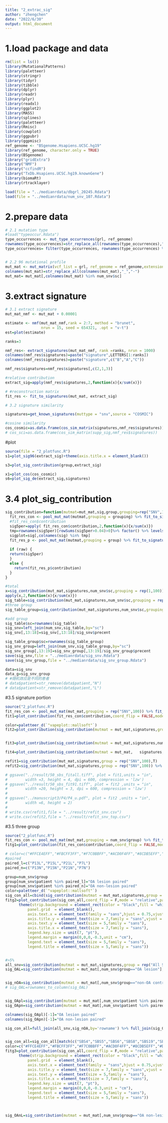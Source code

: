 ---
title: "2_extrac_sig"
author: "zhengchen"
date: "2022/6/30"
output: html_document
---

# 1.load package and data

```{r echo=FALSE,message=FALSE,warning=FALSE}
rm(list = ls())
library(MutationalPatterns)
library(paletteer)
library(stringr)
library(tidyr)
library(tibble)
library(dplyr)
library(readr)
library(plyr)
library(readxl)
library(ggplot2)
library(MASS)
library(splines)
library(paletteer)
library(Rmisc)
library(cowplot)
library(ggpubr)
library(ggpmisc) 
ref_genome <- "BSgenome.Hsapiens.UCSC.hg19"
library(ref_genome, character.only = TRUE)
library(BSgenome)
library("gridExtra")
library("NMF")
library("ccfindR")
library("TxDb.Hsapiens.UCSC.hg19.knownGene")
library(biomaRt)
library(rtracklayer)

load(file = "../medianrdata/dbgrl_20245.Rdata")
load(file = "../medianrdata/num_snv_107.Rdata")
```


# 2.prepare data

```{r}
# 2.1 mutation type
#load("typeoccur.Rdata")
type_occurrences <- mut_type_occurrences(grl, ref_genome)
rownames(type_occurrences)=str_replace_all(rownames(type_occurrences),"_","-")
type_occurrences= filter(type_occurrences, rownames(type_occurrences) %in% num_snv$sc)


# 2.2 96 mutational profile
mut_mat <- mut_matrix(vcf_list = grl, ref_genome = ref_genome,extension = 1)
colnames(mut_mat)=str_replace_all(colnames(mut_mat),"_","-")
mut_mat= mut_mat[,colnames(mut_mat) %in% num_snv$sc]

```


# 3.extract signature
```{r}
# 3.1 extract signature
mut_mat_nmf <- mut_mat + 0.00001

estimate <- nmf(mut_mat_nmf,rank = 2:7, method = "brunet",
                nrun = 15, seed = 654321, .opt = "v-t")
est=plot(estimate)

ranks=3

nmf_res<- extract_signatures(mut_mat_nmf, rank =ranks, nrun = 1000)
colnames(nmf_res$signatures)=paste("signature",LETTERS[1:ranks])
colnames(nmf_res$signatures)=paste("signature",c("B","A","C"))

nmf_res$signatures=nmf_res$signatures[,c(2,1,3)]

#relative contribution
extract_sig=apply(nmf_res$signatures,2,function(x){x/sum(x)})

# #reconstruction matrix
fit_res <- fit_to_signatures(mut_mat, extract_sig)

# 3.2 signature similarity

signatures=get_known_signatures(muttype = "snv",source = "COSMIC")

#cosine similarity
cos_cosmic=as.data.frame(cos_sim_matrix(signatures,nmf_res$signatures))
# cos_sci=as.data.frame(cos_sim_matrix(supp_sig,nmf_res$signatures))
```


#plot
```{r}
source(file = "2_plotfunc.R")
s1=plot_sig96(extract_sig)+theme(axis.title.x = element_blank())

s3=plot_sig_contribution(group,extract_sig)

x1=plot_cos(cos_cosmic)
s6=plot_sig_de(extract_sig,signatures)

```


# 3.4 plot_sig_contribution
```{r}
sig_contribution=function(mutmat=mut_mat,sig,group,grouping=rep("SNV",100),raw=F){
  fit_res_con <- pool_mut_mat(mutmat,grouping = grouping) %>% fit_to_signatures(sig)
  #fit_res_con$contribution
  sig5per=apply( fit_res_con$contribution,2,function(x){x/sum(x)})
  tmp=rownames(sig5per)[rowSums(sig5per>0.04)>0]%>% factor() %>% levels()
  sigplot=sig[,colnames(sig) %in% tmp]
  fit_res_p <- pool_mut_mat(mutmat,grouping = group) %>% fit_to_signatures(sigplot)
  
  if (raw) {
  return(sig5per)
  }
  else {
    return(fit_res_p$contribution)
  }
}

#total
x=sig_contribution(mut_mat,signatures,num_snv$sc,grouping = rep(1,100))
apply(x,2,function(x){x/sum(x)})
sig_table=sig_contribution(mut_mat,signatures,num_snv$sc,grouping = rep(1,100)) %>% t()%>%as.data.frame()
#three group 
sig_table_group=sig_contribution(mut_mat,signatures,num_snv$sc,grouping = num_snv$group) %>% t()%>%as.data.frame()

#add group
sig_table$sc=rownames(sig_table)
sig_snv=left_join(num_snv,sig_table,by="sc")
sig_snv[,13:18]=sig_snv[,13:18]/sig_snv$precent

sig_table_group$sc=rownames(sig_table_group)
sig_snv_group=left_join(num_snv,sig_table_group,by="sc")
sig_snv_group[,13:19]=sig_snv_group[,13:19]/sig_snv_group$precent
save(sig_snv,file = "../medianrdata/sig_snv.Rdata")
save(sig_snv_group,file = "../medianrdata/sig_snv_group.Rdata")

data=sig_snv
data_g=sig_snv_group
# #随机效应是不同的患者
# data$patient=str_remove(data$patient,"N")
# data$patient=str_remove(data$patient,"L")
```

#3.5 signature portion
```{r}
source("2_plotfunc.R")
fit_res_con <- pool_mut_mat(mut_mat,grouping = rep("SNV",100)) %>% fit_to_signatures(signatures)
fit1=plot_contribution(fit_res_con$contribution,coord_flip = FALSE,mode = "relative")

color=paletteer_d(`"vapeplot::mallsoft"`)
fit2=plot_contribution(sig_contribution(mutmat = mut_mat,signatures,group = rep("SNV",100)),coord_flip = F,mode = "relative",palette = color)+guides(fill=guide_legend(ncol   = 1,byrow = F))+theme(legend.position = "none",axis.text.x.bottom  = element_text(angle = 45))


fit3=plot_contribution(sig_contribution(mutmat = mut_mat,signatures,num_snv$sc),coord_flip = FALSE,mode = "relative")+theme(axis.text.x =element_text(angle = 45,hjust = 1,size = 6))

fit4=plot_contribution(sig_contribution(mutmat = mut_mat,   signatures,group = num_snv$group),coord_flip = F,mode = "relative",palette = color)+guides(fill=guide_legend(ncol   = 1,byrow = F))+theme(legend.position = "right",)

refit1=sig_contribution(mut_mat,signatures,group = rep("SNV",100),T)
refit2=sig_contribution(mut_mat,signatures,group = rep("SNV",100)) %>% apply(2,function(x){x/sum(x)})

# ggsave("../result/50_sbs_fitall.tiff", plot = fit1,units = "in", 
#        width =3, height = 4, dpi = 600, compression = 'lzw')
# ggsave("../result/50_sbs_fit91.tiff", plot = fit2 ,units = "in", 
#        width =20, height = 3, dpi = 600, compression = 'lzw')
# 
# ggsave("../manuscript3/P4/P4_u.pdf", plot = fit2 ,units = "in", 
#        width =6, height = 2)
# 
# write.csv(refit1,file = "../result/refit_snv.csv")
# write.csv(refit2,file = "../result/refit_snv_top.csv")

```
#3.5 three group
```{r}
source("2_plotfunc.R")
fit_res_con <- pool_mut_mat(mut_mat,grouping = num_snv$group) %>% fit_to_signatures(signatures)
fitg1=plot_contribution(fit_res_con$contribution,coord_flip = FALSE,mode = "relative")

# color=c("#FFCE4EFF","#FBCFF3FF","#F7C0BBFF","#ACD0F4FF","#8CDB5EFF","#D6D6D6FF","#8690FFFF","#30BFDDFF","#7FD4C1FF")
#paired
paired_l=c("P13L","P15L","P21L","P7L")
paired_n=c("P13N","P15N","P21N","P7N")

group=num_snv$group
group[num_snv$patient %in% paired_l]="OA lesion paired"
group[num_snv$patient %in% paired_n]="OA non-lesion paired"
color=paletteer_d(`"vapeplot::mallsoft"`)
sig_con_all=cbind(sig_contribution(mutmat = mut_mat,signatures,group = rep("Total SNV",100)),sig_contribution(mutmat = mut_mat,signatures,group))
fitg2=plot_contribution(sig_con_all,coord_flip = F,mode = "relative",palette = color)+guides(fill=guide_legend(ncol   = 1,byrow = F))+
      theme(strip.background = element_rect(color = "black",fill = "white"),
          panel.grid  = element_blank(),
          axis.text.x = element_text(family = "sans",hjust = 0.75,vjust = 0.8,size =6,angle = 45),
          axis.title.y = element_text(size = 7,family = "sans",vjust = 1), 
          axis.text.y = element_text(size = 5,family = "sans"), 
          axis.title.x = element_text(size = 7,family = "sans"), 
          legend.key.size = unit(7, "pt"),
          legend.margin = margin(0,0,0,-0.3,unit = "cm"),
          legend.text = element_text(size = 5,family = "sans"),
          legend.title = element_text(size = 5,family = "sans"))


#>5%
all_snv=sig_contribution(mutmat = mut_mat,signatures,group = rep("All SNV",100))%>% as.data.frame() %>% rownames_to_column()
sig_OAL=sig_contribution(mutmat = mut_mat[,num_snv$group=="OA lesion"],sig=signatures,num_snv$group[num_snv$group=="OA lesion"],grouping = num_snv$group[num_snv$group=="OA lesion"]) %>% as.data.frame() %>% rownames_to_column()


sig_nOA=sig_contribution(mutmat = mut_mat[,num_snv$group=="non-OA control"],sig=signatures,num_snv$group[num_snv$group=="non-OA control"],grouping = num_snv$group[num_snv$group=="non-OA control"])%>% as.data.frame() %>% rownames_to_column()
# sig_OAL=rownames_to_column(sig_OAL)


sig_OApl=sig_contribution(mutmat = mut_mat[,num_snv$patient %in% paired_l],sig=signatures,num_snv$group[num_snv$patient %in% paired_l],grouping = num_snv$group[num_snv$patient %in% paired_l])%>% as.data.frame() %>% rownames_to_column()
sig_OApn=sig_contribution(mutmat = mut_mat[,num_snv$patient %in% paired_n],sig=signatures,num_snv$group[num_snv$patient %in% paired_n],grouping = num_snv$group[num_snv$patient %in% paired_n])%>% as.data.frame() %>% rownames_to_column()

colnames(sig_OApl)[-1]="OA lesion paired"
colnames(sig_OApn)[-1]="OA non-lesion paired"

sig_con_all=full_join(all_snv,sig_nOA,by='rowname') %>% full_join(sig_OAL,by='rowname') %>% full_join(sig_OApl,by='rowname') %>%full_join(sig_OApn,by='rowname') %>% column_to_rownames(var = "rowname") 


sig_con_all=sig_con_all[match(c("SBS4","SBS5","SBS6","SBS8","SBS19","SBS26","SBS29","SBS30","SBS44"),rownames(sig_con_all)),]
color=c("#FFCE4EFF","#FBCFF3FF","#F7C0BBFF","#ACD0F4FF","#8CDB5EFF","#D6D6D6FF","#8690FFFF","#30BFDDFF","#7FD4C1FF")
fitg3=plot_contribution(sig_con_all,coord_flip = F,mode = "relative",palette = color)+guides(fill=guide_legend(ncol   = 1,byrow = F))+
      theme(strip.background = element_rect(color = "black",fill = "white"),
          panel.grid  = element_blank(),
          axis.text.x = element_text(family = "sans",hjust = 0.75,vjust = 0.8,size =6,angle = 45),
          axis.title.y = element_text(size = 7,family = "sans",vjust = 1), 
          axis.text.y = element_text(size = 5,family = "sans"), 
          axis.title.x = element_text(size = 7,family = "sans"), 
          legend.key.size = unit(7, "pt"),
          legend.margin = margin(0,0,0,-0.3,unit = "cm"),
          legend.text = element_text(size = 5,family = "sans"),
          legend.title = element_text(size = 5,family = "sans"))



sig_OAnL=sig_contribution(mutmat = mut_mat[,num_snv$group=="OA non-lesion"],sig=signatures,num_snv$group[num_snv$group=="OA non-lesion"],grouping = num_snv$group[num_snv$group=="OA non-lesion"])%>% as.data.frame() %>% rownames_to_column()


```